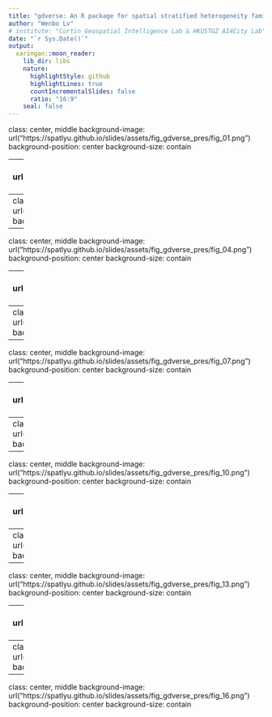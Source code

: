 ```yaml
---
title: "gdverse: An R package for spatial stratified heterogeneity family"
author: "Wenbo Lv"
# institute: "Curtin Geospatial Intelligence Lab & HKUSTGZ AI4City Lab"
date: "`r Sys.Date()`"
output:
  xaringan::moon_reader:
    lib_dir: libs
    nature:
      highlightStyle: github
      highlightLines: true
      countIncrementalSlides: false
      ratio: "16:9"
    seal: false
---
```

class: center, middle
background-image: url("https://spatlyu.github.io/slides/assets/fig_gdverse_pres/fig_01.png")
background-position: center
background-size: contain

---
class: center, middle
background-image: url("https://spatlyu.github.io/slides/assets/fig_gdverse_pres/fig_02.png")
background-position: center
background-size: contain

---
class: center, middle
background-image: url("https://spatlyu.github.io/slides/assets/fig_gdverse_pres/fig_03.png")
background-position: center
background-size: contain

---
class: center, middle
background-image: url("https://spatlyu.github.io/slides/assets/fig_gdverse_pres/fig_04.png")
background-position: center
background-size: contain

---
class: center, middle
background-image: url("https://spatlyu.github.io/slides/assets/fig_gdverse_pres/fig_05.png")
background-position: center
background-size: contain

---
class: center, middle
background-image: url("https://spatlyu.github.io/slides/assets/fig_gdverse_pres/fig_06.png")
background-position: center
background-size: contain

---
class: center, middle
background-image: url("https://spatlyu.github.io/slides/assets/fig_gdverse_pres/fig_07.png")
background-position: center
background-size: contain

---
class: center, middle
background-image: url("https://spatlyu.github.io/slides/assets/fig_gdverse_pres/fig_08.png")
background-position: center
background-size: contain

---
class: center, middle
background-image: url("https://spatlyu.github.io/slides/assets/fig_gdverse_pres/fig_09.png")
background-position: center
background-size: contain

---
class: center, middle
background-image: url("https://spatlyu.github.io/slides/assets/fig_gdverse_pres/fig_10.png")
background-position: center
background-size: contain

---
class: center, middle
background-image: url("https://spatlyu.github.io/slides/assets/fig_gdverse_pres/fig_11.png")
background-position: center
background-size: contain

---
class: center, middle
background-image: url("https://spatlyu.github.io/slides/assets/fig_gdverse_pres/fig_12.png")
background-position: center
background-size: contain

---
class: center, middle
background-image: url("https://spatlyu.github.io/slides/assets/fig_gdverse_pres/fig_13.png")
background-position: center
background-size: contain

---
class: center, middle
background-image: url("https://spatlyu.github.io/slides/assets/fig_gdverse_pres/fig_14.png")
background-position: center
background-size: contain

---
class: center, middle
background-image: url("https://spatlyu.github.io/slides/assets/fig_gdverse_pres/fig_15.png")
background-position: center
background-size: contain

---
class: center, middle
background-image: url("https://spatlyu.github.io/slides/assets/fig_gdverse_pres/fig_16.png")
background-position: center
background-size: contain